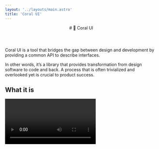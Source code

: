 ```yaml
---
layout: '../layouts/main.astro'
title: 'Coral UI'
---
```



<div className="container mx-auto px-4 max-w-prose">
<header className="text-center pt-12">
# 🪸 Coral UI
</header>

Coral UI is a tool that bridges the gap between design and development by providing a common API to describe interfaces.

In other words, it’s a library that provides transformation from design software to code and back. A process that is often trivialized and overlooked yet is crucial to product success.

## What it is

<video src="/coralexample.mp4" controls />

## Background

As design software has moved closer to bridging the gap between design and developer roles, there is still a human element needed to bring a concept to production. However, some processes, such as the presentational layer, can be automated, leaving more complex logical issues to be resolved.

### Our Solution

Coral UI is a library that facilitates bidirectional conversion between design and code, allowing design to be managed in version control. When a designer modifies a component or variable, the change automatically reflects in codebases. Conversely, changes made in code are mirrored in the design software. This seamless synchronization ensures consistency and efficiency in the development process.

### How it helps

This automation not only speeds up the development process but also ensures consistency between design and implementation. Coral UI aims to be the bridge that facilitates this automation, providing a unified language for both designers and developers.

By doing so, it streamlines the workflow and reduces the potential for miscommunication or discrepancies between design intent and final product.

This library allows teams to deploy UI changes in seconds instead of sprints.

Managing your UI layer through a common file format prevents vendor lock-in. Migrating from one library, framework or software is as easy as syncing your Coral UI files.

## Features

We're currently focused on building out the core functionality and a robust ecosystem of plugins. When we're done, we'll be releasing a plugin for Figma and a CLI tool that will allow you to sync your Coral UI files to your codebases.

### Where we're at:

- HTML to Coral UI Spec File ↔ Coral UI Spec UI to HTML
- React to Coral UI Spec File ↔ Coral UI Spec File to React
- Figma to Coral UI Spec File ↔ Coral UI Spec File to Figma
- Figma Plugin
- Playground Site for exploration

### Our Plans:

- Svelte to Coral UI Spec File ↔ Coral UI Spec File to Svelte
- Storybook to Coral UI Spec File ↔ Coral UI Spec File to Storybook
- Penpot to Coral UI Spec File ↔ Coral UI Spec File to Penpot
- Web UI
- Documentation Generation
- Hosted Platform (We'll help you automate the syncing between your services)

### What it is not

This is not meant to replace any humans. If you choose to use this as a shortcut and throw AI at it, be prepared for an absolutely atrocious UI that reflects your poor taste. Not only are you a turd, but you’re also a loser. People make products. AI makes derivatives. Choose passion.

<Callout>
<span slot="icon">😇</span>

### Want to help me build this thing faster?

It’s my dream to work on full time on this thing. I’m pretty sure this thing could be a new category. I’m also really good at this internet and design engineering stuff. As well, I ain’t terible about running a business, If you want to support me and my efforts, please email me at [drew@reallygood.work](mailto:drew@reallygood.work).
</Callout>

<footer class="mt-12"><p class="small">Coral UI is a project from [Really Good Work Inc](https://reallygood.work), a design and technology consultancy focused on helping teams build interfaces and experiences. You can hire us to help you design, build or train your team.</p></footer>

</div>
